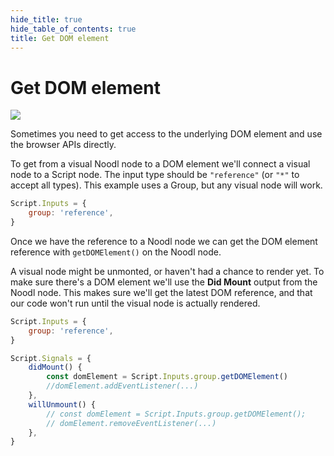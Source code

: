 ```yaml
---
hide_title: true
hide_table_of_contents: true
title: Get DOM element
---
```



# Get DOM element

<div class="ndl-image-with-background xl">
    <CopyToClipboardButton json={{"nodes":[{"id":"da9a319e-46ae-0bba-f9f0-64115fd8326a","type":"Group","x":-26,"y":-78.00000000000003,"parameters":{},"ports":[],"children":[]},{"id":"432255e5-cf33-ab78-5dfc-c468fa2d35f0","type":"Javascript2","label":"Get DOM Element","x":-266,"y":-87,"parameters":{"code":"Script.Inputs = {\n    group:\"reference\"\n}\n\nScript.Signals = {\n    didMount() {\n        const domElement = Script.Inputs.group.getDOMElement();\n        //domElement.addEventListener(...)\n    },\n    willUnmount() {\n        // const domElement = Script.Inputs.group.getDOMElement();\n        // domElement.removeEventListener(...)\n    }\n}\n","scriptInputs":[]},"ports":[],"children":[]}],"connections":[{"fromId":"da9a319e-46ae-0bba-f9f0-64115fd8326a","fromProperty":"didMount","toId":"432255e5-cf33-ab78-5dfc-c468fa2d35f0","toProperty":"didMount"},{"fromId":"da9a319e-46ae-0bba-f9f0-64115fd8326a","fromProperty":"willUnmount","toId":"432255e5-cf33-ab78-5dfc-c468fa2d35f0","toProperty":"willUnmount"},{"fromId":"da9a319e-46ae-0bba-f9f0-64115fd8326a","fromProperty":"this","toId":"432255e5-cf33-ab78-5dfc-c468fa2d35f0","toProperty":"group"}]}} />

![](/javascript/samples/get-dom-element/get-dom-element.png)

</div>

Sometimes you need to get access to the underlying DOM element and use the browser APIs directly.

To get from a visual Noodl node to a DOM element we'll connect a visual node to a Script node. The input type should be `"reference"` (or `"*"` to accept all types). This example uses a Group, but any visual node will work.

```js
Script.Inputs = {
    group: 'reference',
}
```

Once we have the reference to a Noodl node we can get the DOM element reference with `getDOMElement()` on the Noodl node.

A visual node might be unmonted, or haven't had a chance to render yet. To make sure there's a DOM element we'll use the **Did Mount** output from the Noodl node. This makes sure we'll get the latest DOM reference, and that our code won't run until the visual node is actually rendered.

```js
Script.Inputs = {
    group: 'reference',
}

Script.Signals = {
    didMount() {
        const domElement = Script.Inputs.group.getDOMElement()
        //domElement.addEventListener(...)
    },
    willUnmount() {
        // const domElement = Script.Inputs.group.getDOMElement();
        // domElement.removeEventListener(...)
    },
}
```
